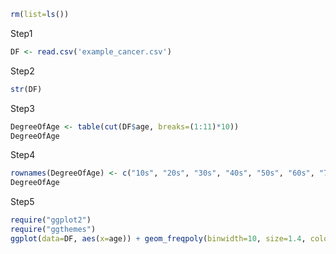 ```{r}
rm(list=ls())
```

Step1
```{r}
DF <- read.csv('example_cancer.csv')
```


Step2
```{r}
str(DF)
```

Step3
```{r}
DegreeOfAge <- table(cut(DF$age, breaks=(1:11)*10))
DegreeOfAge
```

       
Step4
```{r}
rownames(DegreeOfAge) <- c("10s", "20s", "30s", "40s", "50s", "60s", "70s", "80s", "90s", "100s")
DegreeOfAge
```


Step5
```{r ch1_ex02_01, fig.width=6, fig.height=6}
require("ggplot2")
require("ggthemes")
ggplot(data=DF, aes(x=age)) + geom_freqpoly(binwidth=10, size=1.4, colour="orange") + theme_wsj()
```
